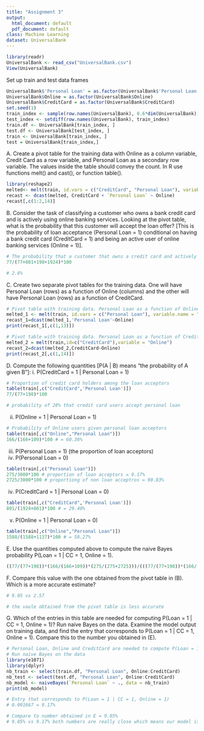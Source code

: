 ```yaml
---
title: "Assignment 3"
output:
  html_document: default
  pdf_document: default
class: Machine Learning
dataset: UniversalBank
---
```

```r
library(readr)
UniversalBank <- read_csv("UniversalBank.csv")
View(UniversalBank)
```
Set up train and test data frames
```r
UniversalBank$'Personal Loan' = as.factor(UniversalBank$'Personal Loan')
UniversalBank$Online = as.factor(UniversalBank$Online)
UniversalBank$CreditCard = as.factor(UniversalBank$CreditCard)
set.seed(1)
train_index <- sample(row.names(UniversalBank), 0.6*dim(UniversalBank)[1])  
test_index <- setdiff(row.names(UniversalBank), train_index) 
train.df <- UniversalBank[train_index, ]
test.df <- UniversalBank[test_index, ]
train <- UniversalBank[train_index, ]
test = UniversalBank[train_index,]
```
A. Create a pivot table for the training data with Online as a column variable, Credit Card as a row variable, and Personal Loan as a secondary row variable. The values inside the table should convey the count. In R use functions melt() and cast(), or function table().
```r
library(reshape2)
melted<- melt(train, id.vars = c("CreditCard", "Personal Loan"), variable.name = "Online")
recast <- dcast(melted, CreditCard + `Personal Loan` ~ Online)
recast[,c(1:2,14)]
```
B. Consider the task of classifying a customer who owns a bank credit card and is actively using online banking services. Looking at the pivot table, what is the probability that this customer will accept the loan offer? [This is the probability of loan acceptance (Personal Loan = 1) conditional on having a bank credit card (CreditCard = 1) and being an active user of online banking services (Online = 1)].

```r
# The probability that a customer that owns a credit card and actively uses online banking services is 77 out of 3000.
77/(77+801+198+1924)*100

# 2.6%
```
C. Create two separate pivot tables for the training data. One will have Personal Loan (rows) as a function of Online (columns) and the other will have Personal Loan (rows) as a function of CreditCard.
```r
# Pivot table with training data. Personal Loan as a function of Online
melted_1 <- melt(train, id.vars = c("Personal Loan"), variable.name = "Online")
recast_1=dcast(melted_1,'Personal Loan'~Online)
print(recast_1[,c(1,13)])

# Pivot table with training data. Personal Loan as a function of CreditCard
melted_2 = melt(train,id=c("CreditCard"),variable = "Online")
recast_2=dcast(melted_2,CreditCard~Online)
print(recast_2[,c(1,14)])
```
D. Compute the following quantities [P(A | B) means “the probability of A given B”]:
i. P(CreditCard = 1 | Personal Loan = 1)
```r
# Proportion of credit card holders among the loan acceptors
table(train[,c("CreditCard",'Personal Loan')])
77/(77+198)*100

# probability of 28% that credit card users accept personal loan
```
ii. P(Online = 1 | Personal Loan = 1)
```r
# Probability of Online users given personal loan acceptors
table(train[,c("Online","Personal Loan")])
166/(166+109)*100 # = 60.36% 
```
iii. P(Personal Loan = 1) (the proportion of loan acceptors)
vi. P(Personal Loan = 0)
```r
table(train[,c("Personal Loan")])
275/3000*100 # proportion of loan acceptors = 9.17%
2725/3000*100 # proportiong of non loan acceptros = 90.83%
```
iv. P(CreditCard = 1 | Personal Loan = 0)
```r
table(train[,c("CreditCard",'Personal Loan')])
801/(1924+801)*100 # = 29.40%
```
v. P(Online = 1 | Personal Loan = 0)
```r
table(train[,c("Online","Personal Loan")])
1588/(1588+1137)*100 # = 58.27%
```
E. Use the quantities computed above to compute the naive Bayes probability P(Loan = 1 | CC = 1, Online = 1).
```r
((77/(77+198))*(166/(166+109))*(275/(275+2725)))/(((77/(77+198))*(166/(166+109))*(275/(275+2725)))+((801/(801+1924))*(1588/(1588+1137))*2725/(2725+275)))
```
F. Compare this value with the one obtained from the pivot table in (B). Which is a more accurate estimate?
```r
# 9.05 vs 2.57

# the vaule obtained from the pivot table is less accurate
```
G. Which of the entries in this table are needed for computing P(Loan = 1 | CC = 1, Online = 1)? Run naive Bayes on the data. Examine the model output on training data, and find the entry that corresponds to P(Loan = 1 | CC = 1, Online = 1). Compare this to the number you obtained in (E).
```r
# Personal Loan, Online and CreditCard are needed to compute P(Loan = 1 | CC = 1, Online = 1)
# Run naive Bayes on the data
library(e1071)
library(dplyr)
nb_train <- select(train.df, "Personal Loan", Online:CreditCard)
nb_test <- select(test.df, "Personal Loan", Online:CreditCard)
nb_model <- naiveBayes(`Personal Loan` ~ ., data = nb_train)
print(nb_model)

# Entry that corresponds to P(Loan = 1 | CC = 1, Online = 1)
# 0.091667 = 9.17%

# Compare to number obtained in E = 9.05%
# 9.05% vs 9.17% both numbers are really close which means our model is accurate
```

